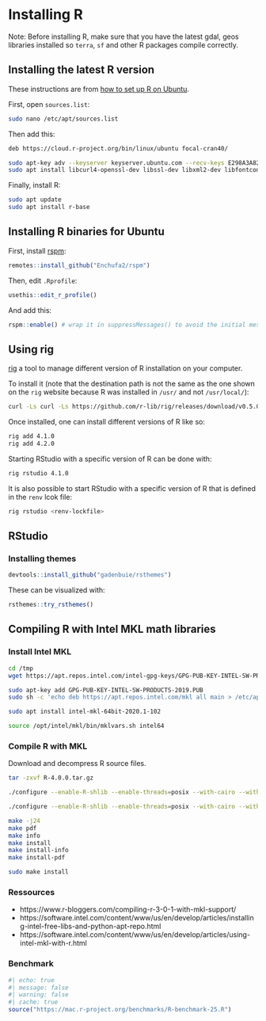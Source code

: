 # Installing R

Note: Before installing R, make sure that you have the latest gdal, geos libraries installed so `terra`, `sf` and other R packages compile correctly.

## Installing the latest R version

These instructions are from [how to set up R on Ubuntu](https://blog.zenggyu.com/en/post/2018-01-29/installing-r-r-packages-e-g-tidyverse-and-rstudio-on-ubuntu-linux/).

First, open `sources.list`:

```bash
sudo nano /etc/apt/sources.list
```

Then add this:

```bash
deb https://cloud.r-project.org/bin/linux/ubuntu focal-cran40/
```

```bash
sudo apt-key adv --keyserver keyserver.ubuntu.com --recv-keys E298A3A825C0D65DFD57CBB651716619E084DAB9
sudo apt install libcurl4-openssl-dev libssl-dev libxml2-dev libfontconfig1-dev libcairo2-dev
```

Finally, install R:

``` bash
sudo apt update
sudo apt install r-base
```

## Installing R binaries for Ubuntu

First, install [rspm](https://enchufa2.github.io/rspm/):

```r
remotes::install_github("Enchufa2/rspm")
```

Then, edit `.Rprofile`:

```r
usethis::edit_r_profile()
```

And add this:

```r
rspm::enable() # wrap it in suppressMessages() to avoid the initial message
```

## Using rig

[rig](https://github.com/r-lib/rig) a tool to manage different version of R installation on your computer. 

To install it (note that the destination path is not the same as the one shown on the `rig` website because R was installed in `/usr/` and not `/usr/local/`):

```bash
curl -Ls curl -Ls https://github.com/r-lib/rig/releases/download/v0.5.0/rig-linux-0.5.0.tar.gz | sudo tar xz -C /usr/
```

Once installed, one can install different versions of R like so:

```bash
rig add 4.1.0
rig add 4.2.0
```

Starting RStudio with a specific version of R can be done with:

```bash
rig rstudio 4.1.0
```

It is also possible to start RStudio with a specific version of R that is defined in the `renv` lcok file:

```bash
rig rstudio <renv-lockfile> 
```

## RStudio

### Installing themes

```r
devtools::install_github("gadenbuie/rsthemes")
```

These can be visualized with:

```r
rsthemes::try_rsthemes()
```

## Compiling R with Intel MKL math libraries


### Install Intel MKL

```bash
cd /tmp
wget https://apt.repos.intel.com/intel-gpg-keys/GPG-PUB-KEY-INTEL-SW-PRODUCTS-2019.PUB

sudo apt-key add GPG-PUB-KEY-INTEL-SW-PRODUCTS-2019.PUB
sudo sh -c 'echo deb https://apt.repos.intel.com/mkl all main > /etc/apt/sources.list.d/intel-mkl.list'

sudo apt install intel-mkl-64bit-2020.1-102 

source /opt/intel/mkl/bin/mklvars.sh intel64
```

### Compile R with MKL

Download and decompress R source files.

```bash
tar -zxvf R-4.0.0.tar.gz
```

```bash
./configure --enable-R-shlib --enable-threads=posix --with-cairo --with-libpng --with-libtiff --with-jpeglib --with-lapack --with-blas="-fopenmp -m64 -I/opt/intel/compilers_and_libraries_2020.4.304/linux/mkl/include -L/opt/intel/compilers_and_libraries_2020.4.304/linux/mkl/lib/intel64 -lmkl_gf_lp64 -lmkl_gnu_thread -lmkl_core -lpthread -lm"

./configure --enable-R-shlib --enable-threads=posix --with-cairo --with-libpng --with-libtiff --with-jpeglib --with-lapack --with-blas="-fopenmp -m64 -I$MKLROOT/include -L$MKLROOT/lib/intel64 -lmkl_gf_lp64 -lmkl_gnu_thread -lmkl_core -lpthread -lm" --libdir=/usr/bin

make -j24
make pdf
make info
make install
make install-info
make install-pdf

sudo make install
```

### Ressources

- https://www.r-bloggers.com/compiling-r-3-0-1-with-mkl-support/
- https://software.intel.com/content/www/us/en/develop/articles/installing-intel-free-libs-and-python-apt-repo.html
- https://software.intel.com/content/www/us/en/develop/articles/using-intel-mkl-with-r.html


### Benchmark

```r
#| echo: true
#| message: false
#| warning: false
#| cache: true
source("https://mac.r-project.org/benchmarks/R-benchmark-25.R")
```

